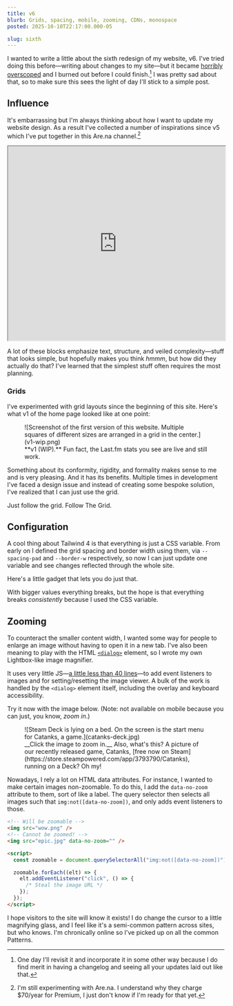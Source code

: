 ```yaml
---
title: v6
blurb: Grids, spacing, mobile, zooming, CDNs, monospace
posted: 2025-10-10T22:17:00.000-05

slug: sixth
---
```



I wanted to write a little about the sixth redesign of my website, v6. I've tried doing this before—writing about changes to my site—but it became [horribly overscoped](https://github.com/aczw/changelog) and I burned out before I could finish.[^1] I was pretty sad about that, so to make sure this sees the light of day I'll stick to a simple post.

## Influence

It's embarrassing but I'm always thinking about how I want to update my website design. As a result I've collected a number of inspirations since v5 which I've put together in this Are.na channel.[^2]

<iframe
  width="100%"
  height="450px"
  src="https://www.are.na/czw/charleszw-com-v6/embed"
  title="inspo and vibes"
></iframe>

A lot of these blocks emphasize text, structure, and veiled complexity—stuff that looks simple, but hopefully makes you think _hmmm_, but how did they actually do that? I've learned that the simplest stuff often requires the most planning.

### Grids

I've experimented with grid layouts since the beginning of this site. Here's what v1 of the home page looked like at one point:

<figure>
  <div class="rounded-lg border-(length:--border-w) border-dashed border-line-bright">
    ![Screenshot of the first version of this website. Multiple squares of
    different sizes are arranged in a grid in the center.](v1-wip.png)
  </div>
  <figcaption>
    **v1 (WIP).** Fun fact, the Last.fm stats you see are live and still work.
  </figcaption>
</figure>

Something about its conformity, rigidity, and formality makes sense to me and is very pleasing. And it has its benefits. Multiple times in development I've faced a design issue and instead of creating some bespoke solution, I've realized that I can just use the grid.

Just follow the grid. Follow The Grid.

## Configuration

A cool thing about Tailwind 4 is that everything is just a CSS variable. From early on I defined the grid spacing and border width using them, via <span class="whitespace-nowrap">`--spacing-pad`</span> and <span class="whitespace-nowrap">`--border-w`</span> respectively, so now I can just update one variable and see changes reflected through the whole site.

Here's a little gadget that lets you do just that.

<SpacingBorderWidthGadget />

With bigger values everything breaks, but the hope is that everything breaks _consistently_ because I used the CSS variable.

## Zooming

To counteract the smaller content width, I wanted some way for people to enlarge an image without having to open it in a new tab. I've also been meaning to play with the HTML [`<dialog>`](https://developer.mozilla.org/en-US/docs/Web/HTML/Reference/Elements/dialog) element, so I wrote my own Lightbox-like image magnifier.

It uses very little JS—[a little less than 40 lines](https://github.com/aczw/personal-website/blob/e6c1fd1c95efb776d161afc8f10e13f793983acd/src/components/content-with-toc.astro#L46-L83)—to add event listeners to images and for setting/resetting the image viewer. A bulk of the work is handled by the `<dialog>` element itself, including the overlay and keyboard accessibility.

Try it now with the image below. (Note: not available on mobile because you can just, you know, _zoom in_.)

<figure>
  ![Steam Deck is lying on a bed. On the screen is the start menu for Catanks, a
  game.](catanks-deck.jpg)
  <figcaption>
    __Click the image to zoom in.__ Also, what's this? A picture of our recently
    released game, Catanks, [free now on
    Steam](https://store.steampowered.com/app/3793790/Catanks), running on a
    Deck? Oh my!
  </figcaption>
</figure>

Nowadays, I rely a lot on HTML data attributes. For instance, I wanted to make certain images non-zoomable. To do this, I add the `data-no-zoom` attribute to them, sort of like a label. The query selector then selects all images such that `img:not([data-no-zoom])`, and only adds event listeners to those.

```html
<!-- Will be zoomable -->
<img src="wow.png" />
<!-- Cannot be zoomed! -->
<img src="epic.jpg" data-no-zoom="" />

<script>
  const zoomable = document.querySelectorAll("img:not([data-no-zoom])");

  zoomable.forEach((elt) => {
    elt.addEventListener("click", () => {
      /* Steal the image URL */
    });
  });
</script>
```

I hope visitors to the site will know it exists! I do change the cursor to a little magnifying glass, and I feel like it's a semi-common pattern across sites, but who knows. I'm chronically online so I've picked up on all the common Patterns.

[^1]: One day I'll revisit it and incorporate it in some other way because I do find merit in having a changelog and seeing all your updates laid out like that.

[^2]: I'm still experimenting with Are.na. I understand why they charge $70/year for Premium, I just don't know if I'm ready for that yet.
